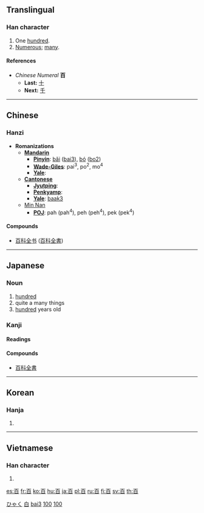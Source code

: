 {{see|佰}}<!-- may be replaced by zh-forms -->

==Translingual==
{{Han stroke|[[Image:百-bw.png|280px]]}}

===Han character===
{{Han char|rn=106|rad=白|as=01|sn=6|four=1060<sub>0</sub>|canj=一日 (MA)}}

# One [[hundred]].
# [[numerous|Numerous]]; [[many]].
====References====
{{Han ref|kx=0785.040|dkj=22679|dj=1199.010|hdz=42643.010|uh=767E|ud=30334|bh=A6CA|bd=42698}}


*''Chinese Numeral'' '''百'''
**'''Last:''' [[十]]
**'''Next:''' [[千]]
----
==Chinese==
===Hanzi===


* '''Romanizations'''
** '''[[Mandarin]]'''
*** '''[[Pinyin]]''': [[bǎi]] ([[bai3]]), [[bó]] ([[bo2]])
*** '''[[Wade-Giles]]''': pai<sup>3</sup>, po<sup>2</sup>, mo<sup>4</sup>
*** '''[[Yale]]''': 
** '''[[Cantonese]]'''
*** '''[[Jyutping]]''':
*** '''[[Penkyamp]]''': 
*** '''[[Yale]]''': [[baak3]]
**[[wikipedia:Min_Nan|Min Nan]]
***'''[[wikipedia:POJ|POJ]]''': pah (pah<sup>4</sup>), peh (peh<sup>4</sup>), pek (pek<sup>4</sup>)

====Compounds====
{{top2}}
*[[百科全書|百科全书]] ([[百科全書]])
{{mid2}}
{{bottom}}
----
== Japanese == 
[[Category:1000 Japanese basic words|ひゃく]]
=== Noun ===
{{ja-noun|k|hira=ひゃく|rom=hyaku}}
# [[hundred]]
# quite a many things
# [[hundred]] years old
===Kanji===
{{ja-kanji|grade=1|rs=白01}}
====Readings====
{{ja-readings|on=[[ひゃく]] (hyaku), [[はく]] (haku)|kun=[[もも]] (momo)}}
====Compounds====
{{top2}}
*[[百科全書]]
{{bottom}}
----
==Korean==
===Hanja===
{{ko-hanja|hangeul=[[백]], [[맥]]|eumhun=일백|rv=baek, maek|mr=paek, maek|y=payk, mayk}}
# {{defn|Korean}}
----

==Vietnamese==
===Han character===
{{vi-hantu|bách}}
# {{defn|Vietnamese}}


[[Category:zh-tw:Numbers|白]]
[[Category:zh-cn:Numbers|bai3]]
[[Category:Japanese numbers|100]]

[[Category:Korean numbers|100]]

[[es:百]]
[[fr:百]]
[[ko:百]]
[[hu:百]]
[[ja:百]]
[[pl:百]]
[[ru:百]]
[[fi:百]]
[[sv:百]]
[[th:百]]